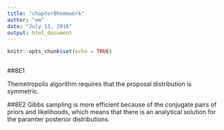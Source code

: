 ```yaml
---
title: "chapter8homework"
author: "em"
date: "July 13, 2016"
output: html_document
---
```


```r
knitr::opts_chunk$set(echo = TRUE)
```

```r

```

##8E1

Themetropolis algorithm requires that the proposal distribution is symmetric.

##8E2
Gibbs sampling is more efficient because of the conjugate pairs of priors and likelihoods, which means that there is an analytical solution for the paramter posterior distributions. 

